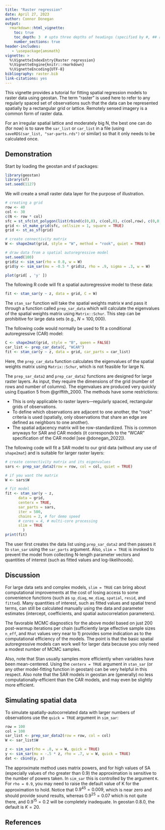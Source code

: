 ```yaml
---
title: "Raster regression"
date: April 27, 2023
author: Connor Donegan
output: 
  rmarkdown::html_vignette:
    toc: true 
    toc_depth: 3  # upto three depths of headings (specified by #, ## and ###)
    number_sections: true    
header-includes:
   - \usepackage{amsmath}
vignette: >
  %\VignetteIndexEntry{Raster regression}
  %\VignetteEngine{knitr::rmarkdown}
  %\VignetteEncoding{UTF-8}
bibliography: raster.bib
link-citations: yes
---
```


This vignette provides a tutorial for fitting spatial regression models to raster data using geostan. The term "raster" is used here to refer to any regularly spaced set of observations such that the data can be represented spatially by a rectangular grid or lattice. Remotely sensed imagery is a common form of raster data. 

For an irregular spatial lattice and moderately big N, the best one can do (for now) is to save the `sar_list` or `car_list` in a file (using `saveRDS(sar_list, "sar-parts.rds")` or similar) so that it only needs to be calculated once.

## Demonstration

Start by loading the geostan and sf packages:

```r
library(geostan)
library(sf)
set.seed(1127)
```

We will create a small raster data layer for the purpose of illustration. 

```r
# creating a grid
row <- 40
col <- 30
c(N <- row * col)
sfc = st_sfc(st_polygon(list(rbind(c(0,0), c(col,0), c(col,row), c(0,0)))))
grid <- st_make_grid(sfc, cellsize = 1, square = TRUE)
grid <- st_as_sf(grid)

# create connectivity matrix
W <- shape2mat(grid, style = "W", method = "rook", quiet = TRUE)

# draw data from a spatial autoregressive model
set.seed(100)
grid$z <- sim_sar(rho = 0.8, w = W)
grid$y <- sim_sar(mu = -0.5 * grid$z, rho = .9, sigma = .3, w = W)
```

```r
plot(grid[ , 'y' ])
```

The following R code will fit a spatial autoregressive model to these data:

```r
fit <- stan_sar(y ~ z, data = grid, C = W)
```

The `stan_sar` function will take the spatial weights matrix `W` and pass it through a function called `prep_sar_data` which will calculate the eigenvalues of the spatial weights matrix using `Matrix::Schur`. This step can be prohibitive for large data sets (e.g., $N = 100,000$).

The following code would normally be used to fit a conditional autoregressive (CAR) model:

```r
C <- shape2mat(grid, style = "B", queen = FALSE)
car_list <- prep_car_data(C, "WCAR")
fit <- stan_car(y ~ z, data = grid, car_parts = car_list)
```

Here, the `prep_car_data` function calculates the eigenvalues of the spatial weights matrix using `Matrix::Schur`, which is not feasible for large N.

The `prep_sar_data2` and `prep_car_data2` functions are designed for large raster layers. As input, they require the dimensions of the grid (number of rows and number of columns). The eigenvalues are produced very quickly using Equation 5 from @griffith_2000. The methods have some restrictions:

 - This is only applicable to raster layers---regularly spaced, rectangular grids of observations.
 - To define which observations are adjacent to one another, the "rook" criteria is used (spatially, only observations that share an edge are defined as neighbors to one another).
 - The spatial adjacency matrix will be row-standardized. This is common anyways for SAR and CAR models (it corresponds to the "WCAR" specification of the CAR model [see @donegan_2022]).

The following code will fit a SAR model to our grid data (without any use of `shape2mat`) and is suitable for larger raster layers:

```r
# create connectivity matrix and its eigenvalues
sars <- prep_sar_data2(row = row, col = col, quiet = TRUE)

# if you want the matrix
W <- sars$W

# fit model
fit <- stan_sar(y ~ z, 
      data = grid,
      centerx = TRUE,
      sar_parts = sars,
      iter = 500,
      chains = 2, # for demo speed
      # cores = 4, # multi-core processing	  
      slim = TRUE
        )	
print(fit)
```

The user first creates the data list using `prep_sar_data2` and then passes it to `stan_sar` using the `sar_parts` argument. Also, `slim = TRUE` is invoked to prevent the model from collecting N-length parameter vectors and quantities of interest (such as fitted values and log-likelihoods).

## Discussion

For large data sets and complex models, `slim = TRUE` can bring about computational improvements at the cost of losing access to some convenience functions (such as `sp_diag`, `me_diag`, `spatial`, `resid`, and `fitted`). Many quantities of interest, such as fitted values and spatial trend terms, can still be calculated manually using the data and parameter estimates (intercept, coefficients, and spatial autocorrelation parameters).

The favorable MCMC diagnostics for the above model based on just 200 post-warmup iterations per chain (sufficiently large effective sample sizes `n_eff`, and `Rhat` values very near to 1) provides some indication as to the computational efficiency of the models. The point is that the basic spatial autoregressive models can work well for larger data because you only need a modest number of MCMC samples.

Also, note that Stan usually samples more efficiently when variables have been mean-centered. Using the `centerx = TRUE` argument in `stan_sar` (or any other model-fitting function in geostan) can be very helpful in this respect. Also note that the SAR models in geostan are (generally) no less computationally-efficient than the CAR models, and may even be slightly more efficient.

## Simulating spatial data

To simulate spatially-autocorrelated data with larger numbers of observations use the `quick = TRUE` argument in `sim_sar`:

```r
row = 100
col = 100
sar_list <- prep_sar_data2(row = row, col = col)
W <- sar_list$W

z <- sim_sar(rho = .8, w = W, quick = TRUE)
y <- sim_sar(mu = -.5 * z, rho = .7, w = W, quick = TRUE)
dat <- cbind(y, z)
```

The approximate method uses matrix powers, and for high values of SA (especially values of rho greater than 0.9) the approximation is sensitive to the number of powers taken. In `sim_sar` this is controlled by the argument `K`. For `rho = 0.9`, you may need to raise the default value of K for the approximation to hold. Notice that $0.9^{45} = 0.009$, which is near zero and should provide sound results, whereas $0.9^25 = 0.07$ which is not quite there, and $0.9^{15} = 0.2$ will be completely inadequate. In geostan 0.8.0, the default is $K = 20$.

## References
